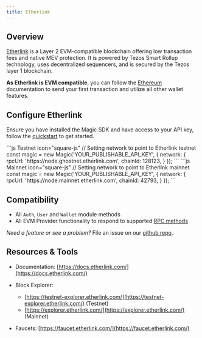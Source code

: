 ---
title: Etherlink
---

## Overview

[Etherlink](https://www.etherlink.com/) is a Layer 2 EVM-compatible blockchain offering low transaction fees and native MEV protection. It is powered by Tezos Smart Rollup technology, uses decentralized sequencers, and is secured by the Tezos layer 1 blockchain.

**As Etherlink is EVM compatible**, you can follow the [Ethereum](/docs/embedded-wallet/blockchains/ethereum/javascript) documentation to send your first transaction and utilize all other wallet features.

## Configure Etherlink

Ensure you have installed the Magic SDK and have access to your API key, follow the [quickstart](/docs/embedded-wallet/quickstart/overview) to get started.

<CodeGroup>
```js Testnet icon="square-js"
// Setting network to point to Etherlink testnet
const magic = new Magic('YOUR_PUBLISHABLE_API_KEY', {
  network: {
    rpcUrl: 'https://node.ghostnet.etherlink.com',
    chainId: 128123,
  }
});
```
```js Mainnet icon="square-js"
// Setting network to point to Etherlink mainnet
const magic = new Magic('YOUR_PUBLISHABLE_API_KEY', {
  network: {
    rpcUrl: 'https://node.mainnet.etherlink.com',
    chainId: 42793,
  }
});
```
</CodeGroup>

## Compatibility

- All `Auth`, `User` and `Wallet` module methods
- All EVM Provider functionality to respond to supported [RPC methods](/docs/embedded-wallet/api/client-side-sdks/javascript#evm-rpc-methods)

_Need a feature or see a problem?_ File an issue on our [github repo](https://github.com/magiclabs/magic-js).

## Resources & Tools

- Documentation: [https://docs.etherlink.com/](https://docs.etherlink.com/)
- Block Explorer:

  - [https://testnet-explorer.etherlink.com/](https://testnet-explorer.etherlink.com/) (Testnet)
  - [https://explorer.etherlink.com/](https://explorer.etherlink.com/) (Mainnet)

- Faucets: [https://faucet.etherlink.com/](https://faucet.etherlink.com/)
